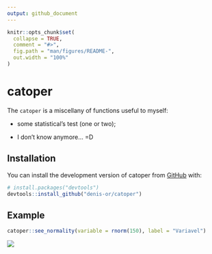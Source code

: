 ```yaml
---
output: github_document
---
```


<!-- README.md is generated from README.Rmd. Please edit that file -->

```r
knitr::opts_chunk$set(
  collapse = TRUE,
  comment = "#>",
  fig.path = "man/figures/README-",
  out.width = "100%"
)
```

# catoper

<!-- badges: start -->

<!-- badges: end -->

The `catoper` is a miscellany of functions useful to myself:

-   some statistical's test (one or two);

-   I don't know anymore... =D

## Installation

You can install the development version of catoper from [GitHub](https://github.com/) with:

``` r
# install.packages("devtools")
devtools::install_github("denis-or/catoper")
```

## Example

``` r
catoper::see_normality(variable = rnorm(150), label = "Variavel")
```

![](man/figures/figure_1.png)
